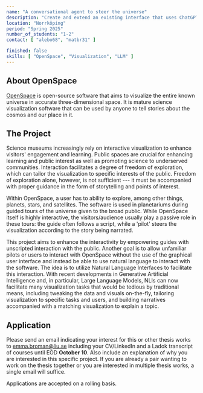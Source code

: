 ```yaml
---
name: "A conversational agent to steer the universe"
description: "Create and extend an existing interface that uses ChatGPT to create commands to control OpenSpace in an immersive dome environment to enable public presentations."
location: "Norrköping"
period: "Spring 2025"
number_of_students: "1-2"
contact: [ "alebo68", "matbr31" ]

finished: false
skills: [ "OpenSpace", "Visualization", "LLM" ]
---
```


## About OpenSpace
[OpenSpace](https://openspaceproject.com) is open-source software that aims to visualize the entire known universe in accurate three-dimensional space.  It is mature science visualization software that can be used by anyone to tell stories about the cosmos and our place in it.

## The Project
Science museums increasingly rely on interactive visualization to enhance visitors' engagement and learning. Public spaces are crucial for enhancing learning and public interest as well as promoting science to underserved communities. Interaction facilitates a degree of freedom of exploration, which can tailor the visualization to specific interests of the public. Freedom of exploration alone, however, is not sufficient --- it must be accompanied with proper guidance in the form of storytelling and points of interest.

Within OpenSpace, a user has to ability to explore, among other things, planets, stars, and satellites. The software is used in planetariums during guided tours of the universe given to the broad public. While OpenSpace itself is highly interactive, the visitors/audience usually play a passive role in these tours: the guide often follows a script, while a 'pilot' steers the visualization according to the story being narrated. 

This project aims to enhance the interactivity by empowering guides with unscripted interaction with the public. Another goal is to allow unfamiliar pilots or users to interact with OpenSpace without the use of the graphical user interface and instead be able to use natural language to interact with the software. The idea is to utilize Natural Language Interfaces to facilitate this interaction. With recent developments in Generative Artificial Intelligence and, in particular, Large Language Models, NLIs can now facilitate many visualization tasks that would be tedious by traditional means, including tweaking the data and visuals on-the-fly, tailoring visualization to specific tasks and users, and building narratives accompanied with a matching visualization to explain a topic.

## Application
Please send an email indicating your interest for this or other thesis works to [emma.broman@liu.se](mailto:emma.broman@liu.se) including your CV/LinkedIn and a Ladok transcript of courses until EOD **October 10**.
Also include an explanation of why you are interested in this specific project. If you are already a pair wanting to work on the thesis together or you are interested in multiple thesis works, a single email will suffice.

Applications are accepted on a rolling basis.
